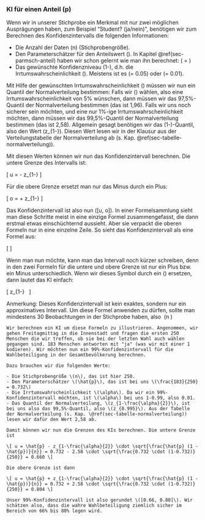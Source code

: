 ### KI für einen Anteil \(p\) {#sec-ki-anteil}

Wenn wir in unserer Stichprobe ein Merkmal mit nur zwei möglichen Ausprägungen haben, zum Beispiel "Student? (ja/nein)", benötigen wir zum Berechnen des Konfidenzintervalls die folgenden Informationen:

- Die Anzahl der Daten \(n\) (Stichprobengröße).
- Den Parameterschätzer für den Anteilswert \(\hat{p}\). In Kapitel \@ref(sec-parmsch-anteil) haben wir schon gelernt wie man ihn berechnet: \(\hat{p} = \frac{\sum_{i=1}^n x_i}{n}\)
- Das gewünschte Konfidenzniveau \(1-\alpha\), d.h. die Irrtumswahrscheinlichkeit \(\alpha\). Meistens ist es \(\alpha = 0.05\) oder \(\alpha = 0.01\).

Mit Hilfe der gewünschten Irrtumswahrscheinlichkeit \(\alpha\) müssen wir nun ein Quantil der Normalverteilung bestimmen: Falls wir \(\alpha=0.05\) wählen, also eine Irrtumswahrscheinlichkeit von 5% wünschen, dann müssen wir das 97,5%-Quantil der Normalverteilung bestimmen (das ist 1,96). Falls wir uns noch sicherer sein möchten, und eine nur 1%-ige Irrtumswahrscheinlichkeit möchten, dann müssen wir das 99,5%-Quantil der Normalverteilung bestimmen (das ist 2,58). Allgemein gesagt benötigen wir das \(1-\frac{\alpha}{2}\)-Quantil, also den Wert \(z_{1-\frac{\alpha}{2}}\). Diesen Wert lesen wir in der Klausur aus der Verteilungstabelle der Normalverteilung ab (s. Kap. \@ref(sec-tabelle-normalverteilung)).

Mit diesen Werten können wir nun das Konfidenzintervall berechnen. Die untere Grenze des Intervalls ist:

\[ u = \hat{p} - z_{1-\frac{\alpha}{2}} \cdot \sqrt{\frac{\hat{p} (1 - \hat{p})}{n}} \]

Für die obere Grenze ersetzt man nur das Minus durch ein Plus:

\[ o = \hat{p} + z_{1-\frac{\alpha}{2}} \cdot \sqrt{\frac{\hat{p} (1 - \hat{p})}{n}} \]

Das Konfidenzintervall ist also nun \([u, o]\). In einer Formelsammlung sieht man diese Schritte meist in eine einzige Formel zusammengefasst, die dann erstmal etwas einschüchternd aussieht. Aber sie verpackt die oberen Formeln nur in eine einzelne Zeile. So sieht das Konfidenzintervall als eine Formel aus:

\[ \left[ \hat{p} - z_{1-\frac{\alpha}{2}} \cdot \sqrt{\frac{\hat{p} (1 - \hat{p})}{n}}, \, \, \hat{p} + z_{1-\frac{\alpha}{2}} \cdot \sqrt{\frac{\hat{p} (1 - \hat{p})}{n}} \right] \]

Wenn man nun möchte, kann man das Intervall noch kürzer schreiben, denn in den zwei Formeln für die untere und obere Grenze ist nur ein Plus bzw. ein Minus unterschiedlich. Wenn wir dieses Symbol durch ein \(\pm\) ersetzen, dann lautet das KI einfach:

\[ \hat{p} \pm z_{1-\frac{\alpha}{2}} \cdot \sqrt{\frac{\hat{p} (1 - \hat{p})}{n}}  \]

Anmerkung: Dieses Konfidenzintervall ist kein exaktes, sondern nur ein approximatives Intervall. Um diese Formel anwenden zu dürfen, sollte man mindestens 30 Beobachtungen in der Stichprobe haben, also  \(n \geq 30\)

```exercise

Wir berechnen ein KI um diese Formeln zu illustrieren. Angenommen, wir gehen Freitagmittag in die Innenstadt und fragen die ersten 250 Menschen die wir treffen, ob sie bei der letzten Wahl auch wählen gegangen sind. 183 Menschen antworten mit "ja" (was wir mit einer 1 kodieren). Wir möchten nun ein 99%-Konfidenzintervall für die Wahlbeteiligung in der Gesamtbevölkerung berechnen.

```
```solution

Dazu brauchen wir die folgenden Werte:

- Die Stichprobengröße \(n\), das ist hier 250.
- Den Parameterschätzer \(\hat{p}\), das ist bei uns \(\frac{183}{250} = 0.732\)
- Die Irrtumswahrscheinlichkeit \(\alpha\). Da wir ein 99%-Konfidenzintervall möchten, ist \(\alpha\) bei uns 1-0.99, also 0.01.
- Das Quantil der Normalverteilung, \(z_{1-\frac{\alpha}{2}}\), ist bei uns also das 99,5%-Quantil, also \(z_{0.995}\). Aus der Tabelle der Normalverteilung (s. Kap. \@ref(sec-tabelle-normalverteilung)) lesen wir dafür den Wert 2,58 ab.

Damit können wir nun die Grenzen des KIs berechnen. Die untere Grenze ist

\[ u = \hat{p} - z_{1-\frac{\alpha}{2}} \cdot \sqrt{\frac{\hat{p} (1 - \hat{p})}{n}} = 0.732 - 2.58 \cdot \sqrt{\frac{0.732 \cdot (1-0.732)}{250}} = 0.660 \]

Die obere Grenze ist dann

\[ u = \hat{p} + z_{1-\frac{\alpha}{2}} \cdot \sqrt{\frac{\hat{p} (1 - \hat{p})}{n}} = 0.732 + 2.58 \cdot \sqrt{\frac{0.732 \cdot (1-0.732)}{250}} = 0.804 \]

Unser 99%-Konfidenzintervall ist also gerundet \([0.66, 0.80]\). Wir schätzen also, dass die wahre Wahlbeteiligung ziemlich sicher im Bereich von 66% bis 80% legen wird.

```
